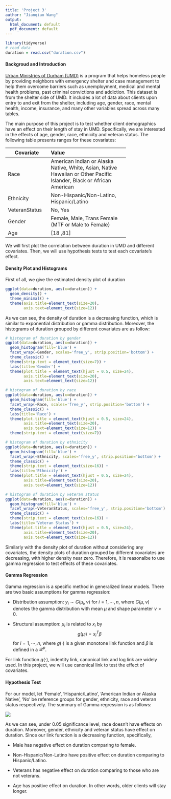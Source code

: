 ```yaml
---
title: 'Project 3'
author: "Jianqiao Wang"
output:
  html_document: default
  pdf_document: default
---
```

```r
library(tidyverse)
# read data
duration = read.csv("duration.csv")
```

#### Backgroud and Introduction
[Urban Ministries of Durham (UMD)](http://www.umdurham.org/) is a program that helps homeless people by providing neighbors with emergency shelter and case management to help them overcome barriers such as unemployment, medical and mental health problems, past criminal convictions and addiction.
This dataset is from the shelter side of UMD. It includes a lot of data about clients upon entry to and exit from the shelter, including age, gender, race, mental health, income, insurance, and many other variables spread across many tables.

The main purpose of this project is to test whether client demographics have an effect on their length of stay in UMD. Specifically, we are interested in the effects of age, gender, race, ethnicity and veteran status. The following table presents ranges for these covariates:

-----------------------------------------------------
Covariate     Value
---------     ---------------------------------------
Race          American Indian or Alaska Native, White, Asian, Native Hawaiian or Other Pacific Islander, Black or African American

Ethnicity     Non-Hispanic/Non-Latino, Hispanic/Latino

VeteranStatus     No, Yes

Gender        Female, Male, Trans Female (MTF or Male to Female)

Age           [18 ,81]
-----------------------------------------------------


We will first plot the correlation between duration in UMD and different covariates. Then, we will use hypothesis tests to test each covariate's effect.

#### Density Plot and Histograms
First of all, we give the estimated density plot of duration
```r
ggplot(data=duration, aes(x=duration)) +
  geom_density() +
  theme_minimal() +
  theme(axis.title=element_text(size=20),
        axis.text=element_text(size=12))
```
As we can see, the density of duration is a decreasing function, which is similar to exponential distribution or gamma distribution. Moreover, the histograms of duration grouped by different covariates are as follow:

```r
# histogram of duration by gender
ggplot(data=duration, aes(x=duration)) +
  geom_histogram(fill='blue') +
  facet_wrap(~Gender, scales='free_y', strip.position='bottom') +
  theme_classic() +
  theme(strip.text = element_text(size=7)) +
  labs(title='Gender') +
  theme(plot.title = element_text(hjust = 0.5, size=24), 
        axis.title=element_text(size=20),
        axis.text=element_text(size=12))

# histogram of duration by race
ggplot(data=duration, aes(x=duration)) +
  geom_histogram(fill='blue') +
  facet_wrap(~Race, scales='free_y', strip.position='bottom') +
  theme_classic() +
  labs(title='Race') +
  theme(plot.title = element_text(hjust = 0.5, size=24),
        axis.title=element_text(size=20),
        axis.text=element_text(size=12)) +
  theme(strip.text = element_text(size=7))
```

```r
# histogram of duration by ethnicity
ggplot(data=duration, aes(x=duration)) +
  geom_histogram(fill='blue') +
  facet_wrap(~Ethnicity, scales='free_y', strip.position='bottom') +
  theme_classic() +
  theme(strip.text = element_text(size=16)) +
  labs(title='Ethnicity') +
  theme(plot.title = element_text(hjust = 0.5, size=24),
        axis.title=element_text(size=20),
        axis.text=element_text(size=12))

# histogram of duration by veteran status
ggplot(data=duration, aes(x=duration)) +
  geom_histogram(fill='blue') +
  facet_wrap(~VeteranStatus, scales='free_y', strip.position='bottom') +
  theme_classic() +
  theme(strip.text = element_text(size=16)) +
  labs(title='Veteran Status') +
  theme(plot.title = element_text(hjust = 0.5, size=24),
        axis.title=element_text(size=20),
        axis.text=element_text(size=12))
```
Similarly with the density plot of duration without considering any covariates, the density plots of duration grouped by different covariates are decreasing, with higher density near zero. Therefore, it is reasonalbe to use gamma regression to test effects of these covariates.

#### Gamma Regression
Gamma regression is a specific method in generalized linear models. There are two basic assumptions for gamma regression:

* Distribution assumption: $y_i\sim G(\mu_i, \nu)$ for $i=1,\cdots,n$, where $G(\mu, \nu)$ denotes the gamma distribution with mean $\mu$ and shape parameter $\nu>0$.

* Structural assumption: $\mu_i$ is related to $x_i$ by $$g(\mu_i)=x_i^{T}\beta$$ for $i=1,\cdots,n$, where $g(\cdot)$ is a given monotone link function and $\beta$ is defined in a $\mathcal{R}^{p}$.

For link function $g(\cdot)$, indentity link, canonical link and log link are widely used. In this project, we will use canonical link to test the effect of covariates.

#### Hypothesis Test

For our model, let 'Female', 'Hispanic/Latino', 'American Indian or Alaska Native', 'No' be reference groups for gender, ethnicity, race and veteran status respectively. The summary of Gamma regression is as follows:

<img src="gamma_regression.png" align=center/>

As we can see, under 0.05 significance level, race doesn't have effects on duration. Moreover, gender, ethnicity and veteran status have effect on duration. Since our link function is a decreasing function, specifically,

* Male has negative effect on duration comparing to female.

* Non-Hispanic/Non-Latino have positive effect on duration comparing to Hispanic/Latino.

* Veterans has negative effect on duration comparing to those who are not veterans.

* Age has positive effect on duration. In other words, older clients will stay longer.

